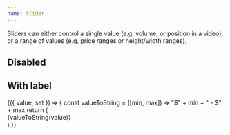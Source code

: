 ```yaml
---
name: Slider
---
```


Sliders can either control a single value (e.g. volume, or position in a video),
or a range of values (e.g. price ranges or height/width ranges).

## Disabled

<Playground>
  <Box p={1}>
    <Slider
      allowCross={false}
      min={10}
      max={100}
      step={1}
      defaultValue={[10, 100]}
      disabled
    />
  </Box>
</Playground>

## With label

<Playground>
  <Box p={1}>
    <Value initial={[0, 100]}>
      {({ value, set }) => {
        const valueToString = ([min, max]) => "$" + min + " - $" + max
        return (
          <div>
            <Serif size="3" color="black60" my={2}>
              {valueToString(value)}
            </Serif>
            <Slider
              allowCross={false}
              min={10}
              max={100}
              step={1}
              defaultValue={[10, 100]}
              onChange={set}
            />
          </div>
        )
      }}
    </Value>
  </Box>
</Playground>
